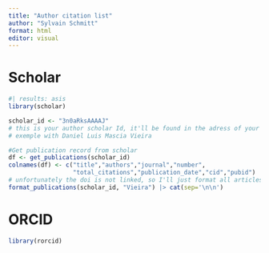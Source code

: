 ```yaml
---
title: "Author citation list"
author: "Sylvain Schmitt"
format: html
editor: visual
---
```


# Scholar

```r
#| results: asis
library(scholar)

scholar_id <- "3n0aRksAAAAJ" 
# this is your author scholar Id, it'll be found in the adress of your scholar profile after user=and before &
# exemple with Daniel Luis Mascia Vieira

#Get publication record from scholar
df <- get_publications(scholar_id)
colnames(df) <- c("title","authors","journal","number",
                  "total_citations","publication_date","cid","pubid")
# unfortunately the doi is not linked, so I'll just format all articles:
format_publications(scholar_id, "Vieira") |> cat(sep='\n\n')
```

# ORCID

```r
library(rorcid)
```
